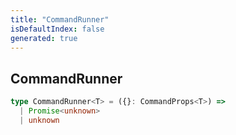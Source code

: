 ```yaml
---
title: "CommandRunner"
isDefaultIndex: false
generated: true
---
```



<!-- This file was generated from the CommandKit source. Do not modify. Instead, re-run the "docgen" script -->


## CommandRunner

<GenerationInfo sourceFile="packages/legacy/src/loadLegacyCommands.ts" sourceLine="35" packageName="@commandkit/legacy" />



```ts title="Signature"
type CommandRunner<T> = ({}: CommandProps<T>) =>
  | Promise<unknown>
  | unknown
```
